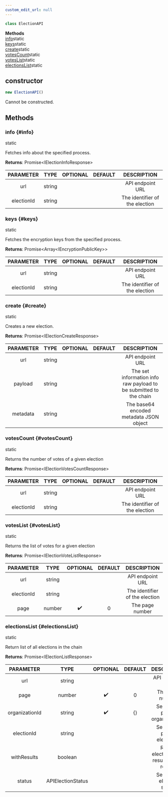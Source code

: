 ```yaml
---
custom_edit_url: null
---
```


```ts
class ElectionAPI
```

<div>

</div>

<div className="container">
  <div className="row mb-2"><div className="col col--12"><strong>Methods</strong></div></div>
  <div className="row"><div className="col col--12"><a href="#info">info</a><span className="badge badge--info margin-left--sm">static</span><br/><a href="#keys">keys</a><span className="badge badge--info margin-left--sm">static</span><br/><a href="#create">create</a><span className="badge badge--info margin-left--sm">static</span><br/><a href="#votesCount">votesCount</a><span className="badge badge--info margin-left--sm">static</span><br/><a href="#votesList">votesList</a><span className="badge badge--info margin-left--sm">static</span><br/><a href="#electionsList">electionsList</a><span className="badge badge--info margin-left--sm">static</span></div></div>
</div>

## constructor
```ts
new ElectionAPI()
```

<div>

</div>

Cannot be constructed.

## Methods
### info {#info}

<div>
  <span className="badge badge--info">static</span>
</div>

Fetches info about the specified process.

**Returns**: Promise&lt;IElectionInfoResponse&gt;

|PARAMETER|TYPE|OPTIONAL|DEFAULT|DESCRIPTION|
|:---:|:---:|:---:|:---:|:---:|
|url|string|||API endpoint URL|
|electionId|string|||The identifier of the election|

### keys {#keys}

<div>
  <span className="badge badge--info">static</span>
</div>

Fetches the encryption keys from the specified process.

**Returns**: Promise&lt;Array&lt;IEncryptionPublicKey&gt;&gt;

|PARAMETER|TYPE|OPTIONAL|DEFAULT|DESCRIPTION|
|:---:|:---:|:---:|:---:|:---:|
|url|string|||API endpoint URL|
|electionId|string|||The identifier of the election|

### create {#create}

<div>
  <span className="badge badge--info">static</span>
</div>

Creates a new election.

**Returns**: Promise&lt;IElectionCreateResponse&gt;

|PARAMETER|TYPE|OPTIONAL|DEFAULT|DESCRIPTION|
|:---:|:---:|:---:|:---:|:---:|
|url|string|||API endpoint URL|
|payload|string|||The set information info raw payload to be submitted to the chain|
|metadata|string|||The base64 encoded metadata JSON object|

### votesCount {#votesCount}

<div>
  <span className="badge badge--info">static</span>
</div>

Returns the number of votes of a given election

**Returns**: Promise&lt;IElectionVotesCountResponse&gt;

|PARAMETER|TYPE|OPTIONAL|DEFAULT|DESCRIPTION|
|:---:|:---:|:---:|:---:|:---:|
|url|string|||API endpoint URL|
|electionId|string|||The identifier of the election|

### votesList {#votesList}

<div>
  <span className="badge badge--info">static</span>
</div>

Returns the list of votes for a given election

**Returns**: Promise&lt;IElectionVoteListResponse&gt;

|PARAMETER|TYPE|OPTIONAL|DEFAULT|DESCRIPTION|
|:---:|:---:|:---:|:---:|:---:|
|url|string|||API endpoint URL|
|electionId|string|||The identifier of the election|
|page|number|✔️|0|The page number|

### electionsList {#electionsList}

<div>
  <span className="badge badge--info">static</span>
</div>

Return list of all elections in the chain

**Returns**: Promise&lt;IElectionListResponse&gt;

|PARAMETER|TYPE|OPTIONAL|DEFAULT|DESCRIPTION|
|:---:|:---:|:---:|:---:|:---:|
|url|string|||API endpoint URL|
|page|number|✔️|0|The page number|
|organizationId|string|✔️|{}|Search by partial organizationId|
|electionId|string|||Search by partial electionId|
|withResults|boolean|||Return elections with results or live results|
|status|APIElectionStatus|||Search by election status|

